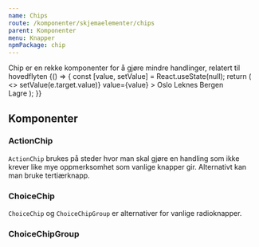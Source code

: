 ```yaml
---
name: Chips
route: /komponenter/skjemaelementer/chips
parent: Komponenter
menu: Knapper
npmPackage: chip
---
```



<PageHeader>
  Chip er en rekke komponenter for å gjøre mindre handlinger, relatert til
  hovedflyten
</PageHeader>

<Playground>
  {() => {
    const [value, setValue] = React.useState(null);
    return (
      <>
        <ChoiceChipGroup
          name="city"
          label="Velg din hjemby"
          onChange={e => setValue(e.target.value)}
          value={value}
        >
          <ChoiceChip value="Oslo">Oslo</ChoiceChip>
          <ChoiceChip value="Leknes">Leknes</ChoiceChip>
          <ChoiceChip value="Bergen" disabled>
            Bergen
          </ChoiceChip>
        </ChoiceChipGroup>
        <br />
        <ActionChip>Lagre</ActionChip>
      </>
    );
  }}
</Playground>

## Komponenter

### ActionChip

<ImportStatement imports="ActionChip" />
<Props of={ActionChip} />

`ActionChip` brukes på steder hvor man skal gjøre en handling som ikke krever like mye oppmerksomhet som vanlige knapper gir.
Alternativt kan man bruke tertiærknapp.

### ChoiceChip

<ImportStatement imports="ChoiceChip" />
<Props of={ChoiceChip} />

`ChoiceChip` og `ChoiceChipGroup` er alternativer for vanlige radioknapper.

### ChoiceChipGroup

<ImportStatement imports="ChoiceChipGroup" />
<Props of={ChoiceChipGroup} />
